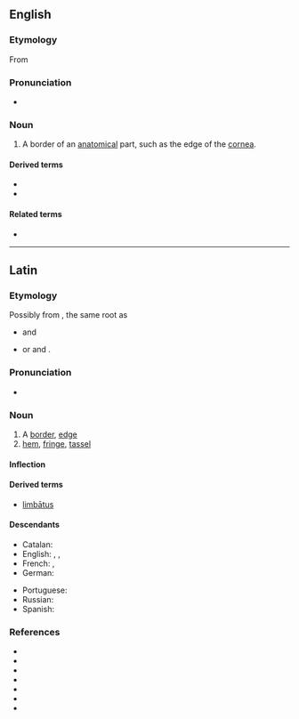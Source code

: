 ==English==

===Etymology===
From {{etyl|la|en}} {{m|la|limbus||edge, border}}

===Pronunciation===
* {{rhymes|ɪmbəs|lang=en}}

===Noun===
{{en-noun|es|limbi}}

# {{lb|en|medicine|biology}} A border of an [[anatomical]] part, such as the edge of the [[cornea]].

====Derived terms====
* {{l|en|limbal}}
* {{l|en|limbal ring}}

====Related terms====
* {{l|en|limbate}}

----

==Latin==

===Etymology===
Possibly from {{m|ine-pro|*(s)lembʰ-|t=to hang loosely, hang limply}}, the same {{der|la|ine-pro|-}} root as
* {{cog|sa|लम्बते|t=hangs down}} and {{cog|en|limp}}
* or {{cog|lt|linta|t=ribbon}} and {{cog|non|linnr|t=whether}}.

===Pronunciation===
* {{a|Classical}} {{IPA|/ˈlim.bus/|lang=la}}

===Noun===
{{la-noun|limbus|limbī|m|second}}

# A [[border]], [[edge]]
# [[hem]], [[fringe]], [[tassel]]

====Inflection====
{{la-decl-2nd|limb}}

====Derived terms====
* [[limbatus|limbātus]]

====Descendants====
{{des-top}}
* Catalan: {{l|ca|llimbs}}
* English: {{l|en|limbus}}, {{l|en|limbo}}, {{l|en|limbic}}
* French: {{l|fr|limbe}}, {{l|fr|limbique}}
* German: {{l|de|Limbus}}
{{des-mid}}
* Portuguese: {{l|pt|limbo}}
* Russian: {{l|ru|лимб}}
* Spanish: {{l|es|limbo}}
{{des-bottom}}

===References===
* {{R:L&S}}
* {{R:Elementary Lewis}}
* {{R:du Cange}}
* {{R:Gaffiot}}
* {{R:Peck}}
* {{R:NLW}}
* {{R:Smith's Antiquities}}